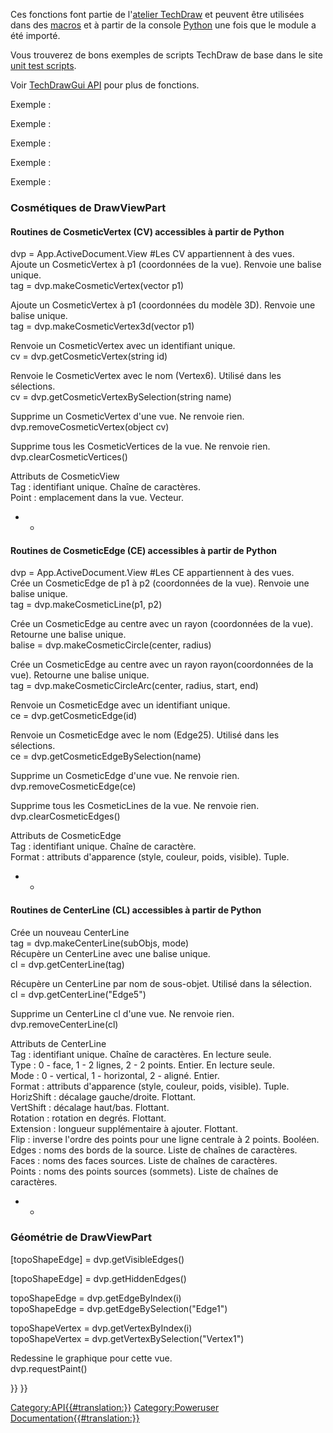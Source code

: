 <languages/>
{{VeryImportantMessage|(Novembre 2018) Ces informations peuvent être incomplètes et obsolètes. Pour la dernière API, consultez [https://www.freecadweb.org/api autogenerated API documentation].}}
Ces fonctions font partie de l'[[TechDraw_Workbench/fr|atelier TechDraw]] et peuvent être utilisées dans des [[Macros/fr|macros]] et à partir de la console [[Python/fr|Python]] une fois que le module {{incode|TechDraw}} a été importé.

Vous trouverez de bons exemples de scripts TechDraw de base dans le site [https://github.com/FreeCAD/FreeCAD/tree/master/src/Mod/TechDraw/TDTest unit test scripts]. 

Voir [[TechDrawGui_API/fr|TechDrawGui API]] pour plus de fonctions.

Exemple :

{{Code|code=
import FreeCAD
import TechDraw

page = FreeCAD.ActiveDocument.addObject('TechDraw::DrawPage', 'Page')
FreeCAD.ActiveDocument.addObject('TechDraw::DrawSVGTemplate', 'Template')
FreeCAD.ActiveDocument.Template.Template = templateFileSpec
FreeCAD.ActiveDocument.Page.Template = FreeCAD.ActiveDocument.Template
page.ViewObject.show()
view = FreeCAD.ActiveDocument.addObject('TechDraw::DrawViewPart', 'View')
rc = page.addView(view)
}}

{{APIFunction|EdgeWalker|listOfEdges, [bool]|crée des polylignes à partir des arêtes en entrée en parcourant le graphe planaire.  Il est possible d'exclure la polyligne extérieure (OuterWire) en définissant le paramètre optionnel à false.|liste de polylignes triées par taille (décroissante) }}
{{APIFunction|findOuterWire|listOfEdges|trouve la polyligne extérieure (la plus grande) d'une liste d'arêtes (qui forment un graphe planaire).|polyligne extérieur}}
{{APIFunction|findShapeOutline|TopoShape, scale, direction|projette la forme dans la direction et trouve la polyligne extérieure du résultat.|polyligne de contour}}

{{APIFunction|viewPartAsDxf|DrawViewPart|renvoie les bords de DrawViewPart au format Dxf.|chaîne de caractères}}
Exemple :

{{Code|code=
fileSpecDxf = "fcOut.dxf"
v = App.ActiveDocument.View
s = TechDraw.viewPartAsDxf(v)
dxfEnd = "0\nEOF\n"
dxfFile = open(fileSpecDxf, "w")
dxfFile.write(s)
dxfFile.write(dxfEnd)
dxfFile.close()
}}

{{APIFunction|viewPartAsSvg|DrawViewPart|renvoie les bords de DrawViewPart au format Svg.|chaîne de caractères}}
Exemple :

{{Code|code=
fileSpecSvg = "fcOut.svg"
v = App.ActiveDocument.View
s = TechDraw.viewPartAsSvg(v)
head = '<svg\n' + \
       '	xmlns="http://www.w3.org/2000/svg" version="1.1" \n' + \
       '	xmlns:freecad="https://wiki.freecad.org/index.php?title=Svg_Namespace">\n'
tail = '\n</svg>'
svgFile = open(fileSpecSvg, "w")
svgFile.write(head)
svgFile.write(s)
svgFile.write(tail)
svgFile.close()
}}

{{APIFunction|writeDXFView|DrawViewPart, FileName|enregistre DrawViewPart au format Dxf.|fichier}}
Exemple :

{{Code|code=
import TechDraw
TechDraw.writeDXFView(myPart,myFileName)
}}

{{APIFunction|writeDXFPage|DrawPage, FileName|enregistre DrawPage au format Dxf.|fichier}}
Exemple :

{{Code|code=
import TechDraw
TechDraw.writeDXFPage(myPage,myFileName)
}}

<span id="DrawViewPart_Cosmetics"></span>
===Cosmétiques de DrawViewPart===

<span id="CosmeticVertex_(CV)_routines_accessible_from_Python"></span>
====Routines de CosmeticVertex (CV) accessibles à partir de Python====

dvp = App.ActiveDocument.View  #Les CV appartiennent à des vues.<br>

Ajoute un CosmeticVertex à p1 (coordonnées de la vue). Renvoie une balise unique.<br>
tag = dvp.makeCosmeticVertex(vector p1) 

Ajoute un CosmeticVertex à p1 (coordonnées du modèle 3D). Renvoie une balise unique.<br>
tag = dvp.makeCosmeticVertex3d(vector p1) 

Renvoie un CosmeticVertex avec un identifiant unique.<br>
cv = dvp.getCosmeticVertex(string id) 

Renvoie le CosmeticVertex avec le nom (Vertex6). Utilisé dans les sélections.<br>
cv = dvp.getCosmeticVertexBySelection(string name) 

Supprime un CosmeticVertex d'une vue. Ne renvoie rien.<br>
dvp.removeCosmeticVertex(object cv) 

Supprime tous les CosmeticVertices de la vue. Ne renvoie rien.<br>
dvp.clearCosmeticVertices()

Attributs de CosmeticView<br>
Tag : identifiant unique. Chaîne de caractères.<br>
Point : emplacement dans la vue. Vecteur.<br>

<!--T:28-->
********************************************************************************
{{Code|code=
#!/usr/bin/env python
# -*- coding: utf-8 -*-

<!--T:29-->
# Py CosmeticVertex demo
import FreeCAD
import TechDraw

<!--T:30-->
v = App.ActiveDocument.View
p = App.Vector(-3.0, -3.0, 0.0)

<!--T:31-->
#make CV
tag = v.makeCosmeticVertex(p)
print("t: {}".format(tag))

<!--T:32-->
#retrieve CV
cv = v.getCosmeticVertex(tag)
print("cv: {}".format(cv))
print("Tag: {}".format(cv.Tag))


<!--T:34-->
cv2 = v.getCosmeticVertexBySelection("Vertex4")
print("New Point: {}".format(cv2.Point))

<!--T:35-->
#make CV from 3d
p3d = App.Vector(2.0, 2.0, 2.0)
print("3d point in: {}".format(p3d))
tag3d = v.makeCosmeticVertex3d(p3d)
cv3 = v.getCosmeticVertex(tag3d)
print("3d point out: {}".format(cv3.Point))
}}

<span id="CosmeticEdge_(CE)_routines_accessible_from_Python"></span>
====Routines de CosmeticEdge (CE) accessibles à partir de Python====

dvp = App.ActiveDocument.View  #Les CE appartiennent à des vues.<br>

Crée un CosmeticEdge de p1 à p2 (coordonnées de la vue). Renvoie une balise unique.<br>
tag = dvp.makeCosmeticLine(p1, p2)

Crée un CosmeticEdge au centre avec un rayon (coordonnées de la vue). Retourne une balise unique.<br>
balise = dvp.makeCosmeticCircle(center, radius)

Crée un CosmeticEdge au centre avec un rayon rayon(coordonnées de la vue). Retourne une balise unique.<br>
tag = dvp.makeCosmeticCircleArc(center, radius, start, end)

Renvoie un CosmeticEdge avec un identifiant unique.<br>
ce = dvp.getCosmeticEdge(id)

Renvoie un CosmeticEdge avec le nom (Edge25). Utilisé dans les sélections.<br>
ce = dvp.getCosmeticEdgeBySelection(name)

Supprime un CosmeticEdge d'une vue. Ne renvoie rien.<br>
dvp.removeCosmeticEdge(ce)

Supprime tous les CosmeticLines de la vue. Ne renvoie rien.<br>
dvp.clearCosmeticEdges()

Attributs de CosmeticEdge<br>
Tag : identifiant unique. Chaîne de caractère.<br>
Format : attributs d'apparence (style, couleur, poids, visible). Tuple.<br>

<!--T:47-->
********************************************************************************
{{Code|code=
#!/usr/bin/env python
# -*- coding: utf-8 -*-

<!--T:48-->
# Py CosmeticEdge demo
import FreeCAD
import TechDraw

<!--T:49-->
#points
org = App.Vector(0.0, 0.0, 0.0)
midTop = FreeCAD.Vector (1.0, 5.0, 0.0)   # middle, top
midBot = FreeCAD.Vector(2.0, -5.0, 0.0)      # middle, bottom
stdZ = FreeCAD.Vector(0.0, 0.0, 1.0)
center = FreeCAD.Vector(0.0, 0.0, 0.0)
arcCenter = FreeCAD.Vector(3.0, 3.0, 0.0)
vPt = FreeCAD.Vector(-3.0, 3.0, 0.0)
topRight = FreeCAD.Vector(5.0, 5.0, 0.0)
bottomLeft = FreeCAD.Vector(-5.0, -5.0, 0.0)

<!--T:50-->
#angles
arcStart = -45
arcEnd = 45

<!--T:51-->
#styles
solid = 1 
dashed = 2
dotted = 3
#weights
weight15 = 0.15
weight75 = 0.75
#colors
pyRed = (1.0, 0.0, 0.0, 0.0)
pyBlue = (0.0, 1.0, 0.0, 0.0)
pyGreen = (0.0, 0.0, 1.0, 0.0)
pyBlack = (0.0, 0.0, 0.0, 0.0)
shadow = (0.1, 0.1, 0.1, 0.0)

<!--T:52-->
radius = 5.0
style = dashed
weight = weight75

<!--T:53-->
dvp = App.ActiveDocument.View

<!--T:54-->
print(dvp)

<!--T:55-->
print("making line")
tag = dvp.makeCosmeticLine(midTop,midBot,style, weight, pyBlue)
ce = dvp.getCosmeticEdge(tag)
print("line tag: {}".format(tag))

<!--T:56-->
print("making diagonal")
dvp.makeCosmeticLine(bottomLeft,topRight,solid, weight, pyGreen)

<!--T:57-->
print("making circle")
tag2 = dvp.makeCosmeticCircle(center, radius, style, weight, pyRed)
ce2 = dvp.getCosmeticEdge(tag2)

<!--T:58-->
print("making circleArc")
dvp.makeCosmeticCircleArc(arcCenter, radius, arcStart, arcEnd, style, weight, shadow)

<!--T:59-->
#replace
print("making new format")
oldFormat = ce.Format
newFormat = (dotted,oldFormat[1], pyRed, True)
ce.Format = newFormat

<!--T:61-->
print("removing CE with tag: {}".format(tag2))
dvp.removeCosmeticEdge(tag2)

<!--T:62-->
print("finished")
}}

<span id="CenterLine_(CL)_routines_accessible_from_Python"></span>
====Routines de CenterLine (CL) accessibles à partir de Python====

Crée un nouveau CenterLine<br>
tag = dvp.makeCenterLine(subObjs, mode)<br>

Récupère un CenterLine avec une balise unique.<br>
cl = dvp.getCenterLine(tag)

Récupère un CenterLine par nom de sous-objet. Utilisé dans la sélection.<br>
cl = dvp.getCenterLine("Edge5")

Supprime un CenterLine cl d'une vue. Ne renvoie rien.<br>
dvp.removeCenterLine(cl)

Attributs de CenterLine<br>
Tag : identifiant unique. Chaîne de caractères. En lecture seule.<br>
Type : 0 - face, 1 - 2 lignes, 2 - 2 points. Entier. En lecture seule.<br>
Mode : 0 - vertical, 1 - horizontal, 2 - aligné. Entier.<br>
Format : attributs d'apparence (style, couleur, poids, visible). Tuple.<br>
HorizShift : décalage gauche/droite. Flottant.<br>
VertShift : décalage haut/bas. Flottant.<br>
Rotation : rotation en degrés. Flottant.<br>
Extension : longueur supplémentaire à ajouter. Flottant.<br>
Flip : inverse l'ordre des points pour une ligne centrale à 2 points. Booléen.<br>
Edges : noms des bords de la source. Liste de chaînes de caractères.<br>
Faces : noms des faces sources. Liste de chaînes de caractères.<br>
Points : noms des points sources (sommets). Liste de chaînes de caractères.<br>

<!--T:70-->
********************************************************************************
{{Code|code=
#!/usr/bin/env python
# -*- coding: utf-8 -*-

<!--T:71-->
# Py CenterLine demo
import FreeCAD
import Part
import TechDraw

<!--T:72-->
start = FreeCAD.Vector (1.0, 5.0, 0.0)   # middle, top
end = FreeCAD.Vector(1.0, -5.0, 0.0)      # middle, bottom
faceNames = ["Face0"]
edgeNames = ["Edge2", "Edge3"]
vertNames = ["Vertex1", "Vertex2"]
vMode = 0   #vertical
hMode = 1   #horizontal
aMode = 2   #aligned
#styles
solid = 1 
dashed = 2
dotted = 3
#weights
weight15 = 0.15
weight75 = 0.75
#colors
pyRed = (1.0, 0.0, 0.0, 0.0)
pyBlue = (0.0, 1.0, 0.0, 0.0)
pyBlack = (0.0, 0.0, 0.0, 0.0)
#adjustments
hShift = 1.0
vShift = 1.0
extend = 4.0
rotate = 30.0
flip = False;

<!--T:73-->
dvp = App.ActiveDocument.View

<!--T:74-->
print("making face CenterLine")
tag = dvp.makeCenterLine(faceNames,vMode)
cline = dvp.getCenterLine(tag)
print("cline tag: {}".format(tag))

<!--T:75-->
#replace
print("making new format")
oldFormat = cline.Format
newFormat = (dotted,oldFormat[1], pyRed, True)
cline.Format = newFormat
cline.Extension = 10.0

<!--T:77-->
print("making edgeCenterLine")
cline2 = dvp.makeCenterLine(edgeNames,hMode)

<!--T:78-->
print("making vertexCenterLine")
cline3 = dvp.makeCenterLine(vertNames,aMode)

<!--T:79-->
print("finished")
}}

<span id="DrawViewPart_Geometry"></span>
===Géométrie de DrawViewPart===

[topoShapeEdge] = dvp.getVisibleEdges() 

[topoShapeEdge] = dvp.getHiddenEdges()

topoShapeEdge = dvp.getEdgeByIndex(i) <br/>
topoShapeEdge = dvp.getEdgeBySelection("Edge1")

topoShapeVertex = dvp.getVertexByIndex(i) <br/>
topoShapeVertex = dvp.getVertexBySelection("Vertex1")

Redessine le graphique pour cette vue.<br>
dvp.requestPaint()

{{TechDraw Tools navi{{#translation:}}}}
{{Userdocnavi{{#translation:}}}}
[[Category:API{{#translation:}}]]
[[Category:Poweruser Documentation{{#translation:}}]]
{{clear}}